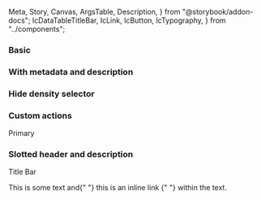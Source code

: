   Meta,
  Story,
  Canvas,
  ArgsTable,
  Description,
} from "@storybook/addon-docs";
  IcDataTableTitleBar,
  IcLink,
  IcButton,
  IcTypography,
} from "../components";


<Meta
  title="React Components/Data Table Title Bar"
  component={IcDataTableTitleBar}
/>

<Description markdown={readme} />

### Basic

<Canvas>
  <Story name="Basic">
    <IcDataTableTitleBar heading="Title Bar" />
  </Story>
</Canvas>

### With metadata and description

<Canvas>
  <Story name="With metadata and description">
    <IcDataTableTitleBar
      heading="Title Bar"
      metadata="128 items | 32gb | Updated: 01/02/03"
      description="Data table description that describes the purpose of the table."
    />
  </Story>
</Canvas>

### Hide density selector

<Canvas>
  <Story name="Hide density selector">
    <IcDataTableTitleBar
      hideDensitySelect
      heading="Title Bar"
      metadata="128 items | 32gb | Updated: 01/02/03"
      description="Data table description that describes the purpose of the table."
    />
  </Story>
</Canvas>

### Custom actions

<Canvas>
  <Story name="Custom actions">
    <IcDataTableTitleBar
      heading="Title Bar"
      metadata="128 items | 32gb | Updated: 01/02/03"
      description="Data table description that describes the purpose of the table."
    >
      <IcButton slot="primary-action" size="small">
        Primary
      </IcButton>
      <IcButton slot="custom-actions" variant="icon" aria-label="Icon Button">
        <SlottedSVG path={mdiImage} viewBox="0 0 24 24" />
      </IcButton>
    </IcDataTableTitleBar>
  </Story>
</Canvas>

### Slotted header and description

<Canvas>
  <Story name="Slotted header and description">
    <IcDataTableTitleBar hideDensitySelect>
      <IcTypography slot="heading" variant="h3">
        <IcLink href="/" inline>
          Title Bar
        </IcLink>
      </IcTypography>
      <IcTypography slot="description" variant="body">
        <p>
          This is some text and{" "}
          <IcLink href="/" inline>
            this is an inline link
          </IcLink>{" "}
          within the text.
        </p>
      </IcTypography>
    </IcDataTableTitleBar>
  </Story>
</Canvas>
